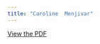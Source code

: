 ```yaml
---
title: "Caroline  Menjivar"
---
```


[View the PDF](../files/pdfs/role_profiles/senators/district_20_profile.pdf)